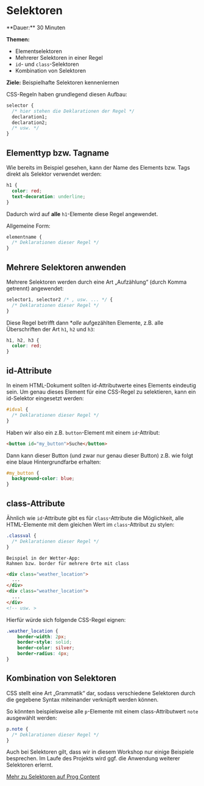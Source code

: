 
# Selektoren

<Callout>
  **Dauer:** 30 Minuten

  **Themen:**
  - Elementselektoren
  - Mehrerer Selektoren in einer Regel
  - `id`- und `class`-Selektoren
  - Kombination von Selektoren

  **Ziele:** Beispielhafte Selektoren kennenlernen
</Callout>

CSS-Regeln haben grundlegend diesen Aufbau:

```css
selector {
  /* hier stehen die Deklarationen der Regel */
  declaration1;
  declaration2;
  /* usw. */
}
```

## Elementtyp bzw. Tagname

Wie bereits im Beispiel gesehen, kann der Name des
Elements bzw. Tags direkt als Selektor verwendet werden:

```css
h1 {
  color: red;
  text-decoration: underline;
}
```

Dadurch wird auf **alle** `h1`-Elemente diese Regel 
angewendet.

Allgemeine Form:

```css 
elementname { 
  /* Deklarationen dieser Regel */
}
```

## Mehrere Selektoren anwenden

Mehrere Selektoren werden durch eine Art „Aufzählung“ 
(durch Komma getrennt) angewendet:

```css
selector1, selector2 /* , usw. ... */ {
  /* Deklarationen dieser Regel */
}
```

Diese Regel betrifft dann **alle* aufgezählten Elemente,
z.B. alle Überschriften der Art `h1`, `h2` und `h3`:

```css
h1, h2, h3 {
  color: red;
}
```

## id-Attribute

In einem HTML-Dokument sollten id-Attributwerte eines 
Elements eindeutig sein. Um genau dieses Element für eine 
CSS-Regel zu selektieren, kann ein id-Selektor eingesetzt 
werden:

```css
#idval {
  /* Deklarationen dieser Regel */
}
```

Haben wir also ein z.B. `button`-Element mit einem 
`id`-Attribut:

```html
<button id="my_button">Suche</button>
```

Dann kann dieser Button (und zwar nur genau dieser Button) 
z.B. wie folgt eine blaue Hintergrundfarbe erhalten:

```css
#my_button {
  background-color: blue;
}
```

## class-Attribute

Ähnlich wie `id`-Attribute gibt es für `class`-Attribute
die Möglichkeit, alle HTML-Elemente mit dem gleichen Wert
im `class`-Attribut zu stylen:

```css
.classval {
  /* Deklarationen dieser Regel */
}
```

```
Beispiel in der Wetter-App: 
Rahmen bzw. border für mehrere Orte mit class
```

```html
<div class="weather_location">
  ...
</div>
<div class="weather_location">
  ...
</div>
<!-- usw. >
```

Hierfür würde sich folgende CSS-Regel eignen:

```css
.weather_location {
    border-width: 2px;
    border-style: solid;
    border-color: silver;
    border-radius: 4px;
}
```

## Kombination von Selektoren

CSS stellt eine Art „Grammatik“ dar, sodass verschiedene
Selektoren durch die gegebene Syntax miteinander
verknüpft werden können.

So könnten beispielsweise alle `p`-Elemente mit einem 
class-Attributwert `note` ausgewählt werden:

```css
p.note {
  /* Deklarationen dieser Regel */
}
```

<Callout type="info">
Auch bei Selektoren gilt, dass wir in diesem
Workshop nur einige Beispiele besprechen. 
Im Laufe des Projekts wird ggf. die Anwendung 
weiterer Selektoren erlernt.
</Callout>

[Mehr zu Selektoren auf Prog Content](https://www.progcontent.com/css-kompakt/selektoren)